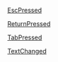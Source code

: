 [[Lua/Client/TextBox/Events/EscPressed|EscPressed]]

[[Lua/Client/TextBox/Events/ReturnPressed|ReturnPressed]]

[[Lua/Client/TextBox/Events/TabPressed|TabPressed]]

[[Lua/Client/TextBox/Events/TextChanged|TextChanged]]